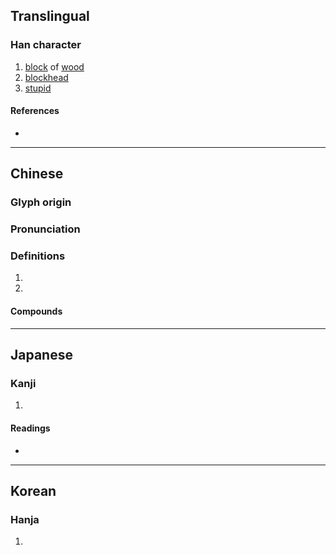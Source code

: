 {{also|梼}}
{{character info}}
==Translingual==

===Han character===
{{Han char|rn=75|rad=木|as=14|sn=18|four=44941|canj=DGNI|ids=⿰木壽}}

# [[block]] of [[wood]]
# [[blockhead]]
# [[stupid]]

====References====
* {{Han ref|kx=0558.150|dkj=15713|dj=0947.150|hdz=21306.080|uh=6AAE|ud=27310|bh=C268|bd=49768}}

----

==Chinese==
{{zh-forms|s=梼}}

===Glyph origin===
{{Han etym}}

===Pronunciation===
{{zh-pron
|m=táo
|c=tou4,to4
|mc=y
|oc=y
|ma=
|cat=n,a
}}

===Definitions===
{{zh-hanzi}}

# {{zh-used|檮杌|taowu}}
# {{zh-used|檮昧}}

====Compounds====
{{zh-der|檮昧|檮杌}}

----

==Japanese==

===Kanji===
{{ja-kanji|grade=|rs=木14}}

# {{rfdef|ja|sort=木14}}

====Readings====
* {{ja-readings|on=とう|kun=きりかぶ,おろか,つく}}

----

==Korean==

===Hanja===
{{ko-hanja|hangeul=도|eumhun=|rv=do|mr=to|y=to}}

# {{rfdef|ko|sort=木14}}